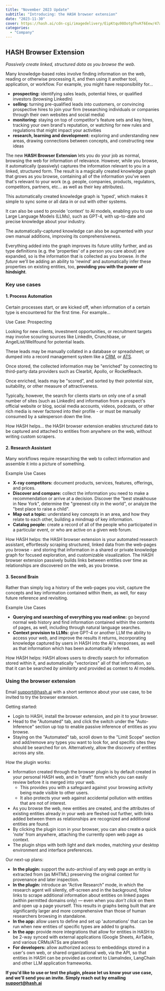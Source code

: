 ```yaml
---
title: "November 2023 Update"
subtitle: "Introducing: the HASH browser extension"
date: "2023-11-30"
cover: https://hash.ai/cdn-cgi/imagedelivery/EipKtqu98OotgfhvKf6Eew/47a7adf6-b78f-45b5-491e-67545e825200/public
categories: 
  - "Company"
---
```


## HASH Browser Extension

_Passively create linked, structured data as you browse the web._

Many knowledge-based roles involve finding information on the web, reading or otherwise processing it, and then using it another tool, application, or workflow. For example, you might have responsibility for...

- **prospecting:** identifying sales leads, potential hires, or qualified investors (browsing LinkedIn)
- **selling:** turning pre-qualified leads into customers, or convincing prospective hires to join your firm (researching individuals or companies through their own websites and social media)
- **monitoring:** staying on top of competitor's feature sets and key hires, tracking your own brand's reputation, or watching for new rules and regulations that might impact your activities
- **research, learning and development:** exploring and understanding new areas, drawing connections between concepts, and constructing new ideas

The new **HASH Browser Extension** lets you do your job as normal, browsing the web for information of relevance. However, while you browse, it automatically (passively) captures the information relevant to you in a linked, structured form. The result is a magically created knowledge graph that grows as you browse, containing all of the information you've seen that's relevant to your work (e.g. people, companies, products, regulators, competitors, partners, etc... as well as their key attributes).

This automatically created knowledge graph is 'typed', which makes it simple to sync some or all data in or out with other systems.

It can also be used to provide 'context' to AI models, enabling you to use Large Language Models (LLMs), such as GPT-4, with up-to-date and precise knowledge about your industry.

The automatically-captured knowledge can also be augmented with your own manual additions, improving its comprehensiveness.

Everything added into the graph improves its future utility further, and as type definitions (e.g. the 'properties' of a person you care about) are expanded, so is the information that is collected as you browse. _In the future_ we'll be adding an ability to 'rewind' and automatically infer these properties on existing entities, too, **providing you with the power of hindsight**.

### **Key use cases**

#### 1\. Process Automation

Certain processes start, or are kicked off, when information of a certain type is encountered for the first time. For example...

Use Case: Prospecting

Looking for new clients, investment opportunities, or recruitment targets may involve scouring sources like LinkedIn, Crunchbase, or AngelList/Wellfound for potential leads.

These leads may be manually collated in a database or spreadsheet; or dumped into a record management system like a [CRM](https://hash.ai/glossary/crm), or [ATS](https://hash.ai/glossary/ats).

Once stored, the collected information may be "enriched" by connecting to third-party data providers such as Clearbit, Apollo, or RocketReach.

Once enriched, leads may be "scored", and sorted by their potential size, suitability, or other measure of attractiveness.

Typically, however, the search for clients starts on only one of a small number of sites (such as LinkedIn) and information from a prospect's official website or blog, social media accounts, videos, podcasts, or other rich media is never factored into their profile - or must be manually consumed by a salesperson down the line.

How HASH helps... the HASH browser extension enables structured data to be captured and attached to entities from anywhere on the web, without writing custom scrapers.

#### 2\. Research Assistant

Many workflows require researching the web to collect information and assemble it into a picture of something.

Example Use Cases

- **X-ray competitors:** document products, services, features, offerings, and prices.
- **Discover and compare:** collect the information you need to make a recommendation or arrive at a decision. Discover the "best steakhouse in New York", determine the "greenest city in the world", or analyze the "best place to raise a child".
- **Map out a topic:** understand key concepts in an area, and how they relate to each other, building a mindmap of key information.
- **Catalog people:** create a record of all of the people who participated in a particular event, or who are active on a given web forum.

How HASH helps: the HASH browser extension is your automated research assistant, effortlessly scraping structured, linked data from the web-pages you browse - and storing that information in a shared or private knowledge graph for focused exploration, and customizable visualization. The HASH browser extension passively builds links between entities over time as relationships are discovered on the web, as you browse.

#### 3\. Second Brain

Rather than simply log a history of the web-pages you visit, capture the concepts and key information contained within them, as well, for easy future reference and revisiting.

Example Use Cases

- **Querying and searching of everything you read online:** go beyond normal web history and find information contained within the contents of pages, as well, including through natural language searches.
- **Context provision to LLMs:** give GPT-4 or another LLM the ability to access your web, and improve the results it returns, incorporating knowledge captured by users in HASH into the AI's responses, as well as that information which has been automatically inferred.

How HASH helps: HASH allows users to directly search for information stored within it, and automatically "vectorizes" all of that information, so that it can be searched _by similarity_ and provided as context to AI models.

### Using the browser extension

Email [support@hash.ai](mailto:support@hash.ai) with a short sentence about your use case, to be invited to try the browser extension.

Getting started:

- Login to HASH, install the browser extension, and pin it to your browser.
- Head to the "Automated" tab, and click the switch under the "Auto-Inference" section up top to enable passive inference of entities as you browse.
- Staying on the "Automated" tab, scroll down to the "Limit Scope" section and add/remove any types you want to look for, and specific sites they should be searched for on. Alternatively, allow the discovery of entities across any site.

How the plugin works:

- Information created through the browser plugin is by default created in your personal HASH web, and in "draft" form which you can easily review before it is merged into your web.
    - This provides you with a safeguard against your browsing activity being made visible to other users.
    - It also protects your web against accidental pollution with entities that are not of interest.
- As you browse the web, new entities are created, and the attributes of existing entities already in your web are fleshed out further, with links added between them as relationships are recognized and additional entities are found.
- By clicking the plugin icon in your browser, you can also create a quick 'note' from anywhere, attaching the currently open web page as context.
- The plugin ships with both light and dark modes, matching your desktop environment and interface preferences.

Our next-up plans:

- **In the plugin:** support the auto-archival of any web page an entity is extracted from (as MHTML) preserving the original context for provenance and later inspection.
- **In the plugin:** introduce an “Active Research” mode, in which the research agent will silently, off-screen and in the background, follow links to scrape additional information about entities on linked pages (within permitted domains only) — even when you _don’t click_ on them and open up a page yourself. This results in graphs being built that are significantly larger and more comprehensive than those of human researchers browsing in standalone.
- **In the app:** allow users to define and set up 'automations' that can be run when new entities of specific types are added to graphs.
- **In the app:** provide more integrations that allow for entities in HASH to be 2-way synced with external applications (Google Sheets, AirTable, and various CRMs/ATSs are planned)
- **For developers:** allow authorized access to embeddings stored in a user's own web, or shared organizational web, via the API, so that entities in HASH can be provided as context to LlamaIndex, LangChain and other LLM application frameworks.

**If you'd like to use or test the plugin, please let us know your use case, and we'll send you an invite. Simply reach out by emailing [support@hash.ai](mailto:support@hash.ai)**

